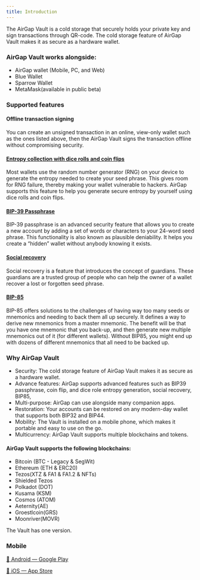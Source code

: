 ```yaml
---
title: Introduction
---
```


The AirGap Vault is a cold storage that securely holds your private key and sign transactions through QR-code. The cold storage feature of AirGap Vault makes it as secure as a hardware wallet.

### AirGap Vault works alongside:
- AirGap wallet (Mobile, PC, and Web)
- Blue Wallet
- Sparrow Wallet
- MetaMask(available in public beta)

### Supported features

#### Offline transaction signing
You can create an unsigned transaction in an online, view-only wallet such as the ones listed above, then the AirGap Vault signs the transaction offline without compromising security.

#### [Entropy collection with dice rolls and coin flips](https://medium.com/airgap-it/entropy-collection-with-dice-rolls-and-coin-flips-bd34945bf5ce)
Most wallets use the random number generator (RNG) on your device to generate the entropy needed to create your seed phrase. This gives room for RNG failure, thereby making your wallet vulnerable to hackers. AirGap supports this feature to help you generate secure entropy by yourself using dice rolls and coin flips.

#### [BIP-39 Passphrase](https://medium.com/airgap-it/securing-your-crypto-with-plausible-deniability-and-bip-39-passphrases-3bb80be72e75)
BIP-39 passphrase is an advanced security feature that allows you to create a new account by adding a set of words or characters to your 24-word seed phrase. This functionality is also known as plausible deniability. It helps you create a “hidden” wallet without anybody knowing it exists.

#### [Social recovery](https://support.airgap.it/features/social-recovery)
Social recovery is a feature that introduces the concept of guardians. These guardians are a trusted group of people who can help the owner of a wallet recover a lost or forgotten seed phrase.

#### [BIP-85](https://support.airgap.it/features/bip85/)
BIP-85 offers solutions to the challenges of having way too many seeds or mnemonics and needing to back them all up securely. It defines a way to derive new mnemonics from a master mnemonic. The benefit will be that you have one mnemonic that you back-up, and then generate new multiple mnemonics out of it (for different wallets). Without BIP85, you might end up with dozens of different mnemonics that all need to be backed up.

### Why AirGap Vault
- Security: The cold storage feature of AirGap Vault makes it as secure as a hardware wallet.
- Advance features: AirGap supports advanced features such as BIP39 passphrase, coin flip, and dice role entropy generation, social recovery, BIP85, 
- Multi-purpose: AirGap can use alongside many companion apps.
- Restoration: Your accounts can be restored on any modern-day wallet that supports both BIP32 and BIP44.
- Mobility: The Vault is installed on a mobile phone, which makes it portable and easy to use on the go.
- Multicurrency: AirGap Vault supports multiple blockchains and tokens.

#### AirGap Vault supports the following blockchains:
- Bitcoin (BTC - Legacy & SegWit)
- Ethereum (ETH & ERC20)
- Tezos(XTZ & FA1 & FA1.2 & NFTs)
- Shielded Tezos
- Polkadot (DOT)
- Kusama (KSM)
- Cosmos (ATOM)
- Aeternity(AE)
- Groestlcoin(GRS)
- Moonriver(MOVR)

The Vault has one version.
### Mobile

[📱 Android — Google Play](https://play.google.com/store/apps/details?id=it.airgap.vault)

[📱 iOS — App Store](https://itunes.apple.com/us/app/airgap-vault-secure-secrets/id1417126841?l=de&ls=1&mt=8)
